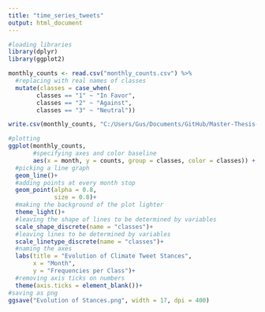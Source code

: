```yaml
---
title: "time_series_tweets"
output: html_document
---
```

```r
#loading libraries
library(dplyr)
library(ggplot2)
```

```r
monthly_counts <- read.csv("monthly_counts.csv") %>% 
  #replacing with real names of classes
  mutate(classes = case_when(
        classes == "1" ~ "In Favor",
        classes == "2" ~ "Against",
        classes == "3" ~ "Neutral"))

write.csv(monthly_counts, "C:/Users/Gus/Documents/GitHub/Master-Thesis-Project-Augustine-Malija-Python/monthly_counts.csv", row.names = F)
```




```r
#plotting
ggplot(monthly_counts,
       #specifying axes and color baseline
       aes(x = month, y = counts, group = classes, color = classes)) +
  #picking a line graph
  geom_line()+
  #adding points at every month stop
  geom_point(alpha = 0.8,
             size = 0.8)+
  #making the background of the plot lighter
  theme_light()+
  #leaving the shape of lines to be determined by variables
  scale_shape_discrete(name = "classes")+
  #leaving lines to be determined by variables
  scale_linetype_discrete(name = "classes")+
  #naming the axes
  labs(title = "Evolution of Climate Tweet Stances",
       x = "Month",
       y = "Frequencies per Class")+
  #removing axis ticks on numbers
  theme(axis.ticks = element_blank())+
#saving as png
ggsave("Evolution of Stances.png", width = 17, dpi = 400)
```

